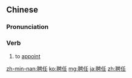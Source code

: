 ==Chinese==
{{zh-forms}}

===Pronunciation===
{{zh-pron
|m=pìnrèn
|c=ping3 jam6
|mn=qz,tp,xm:phèng-līm/kh,zz:phèng-jīm
|cat=v
}}

===Verb===
{{zh-verb}}

# to [[appoint]] {{gloss|someone to a position}}

{{zh-cat|Advanced}}

[[zh-min-nan:聘任]]
[[ko:聘任]]
[[mg:聘任]]
[[ja:聘任]]
[[zh:聘任]]